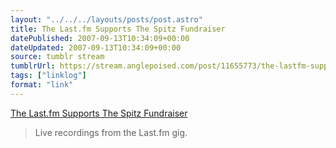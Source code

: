 ```yaml
---
layout: "../../../layouts/posts/post.astro"
title: The Last.fm Supports The Spitz Fundraiser
datePublished: 2007-09-13T10:34:09+00:00
dateUpdated: 2007-09-13T10:34:09+00:00
source: tumblr stream
tumblrUrl: https://stream.anglepoised.com/post/11655773/the-lastfm-supports-the-spitz-fundraiser
tags: ["linklog"]
format: "link"
---
```


[The Last.fm Supports The Spitz Fundraiser][1]

> Live recordings from the Last.fm gig.

[1]: http://www.last.fm/music/Various+Artists/The+Last.fm+Supports+The+Spitz+Fundraiser
